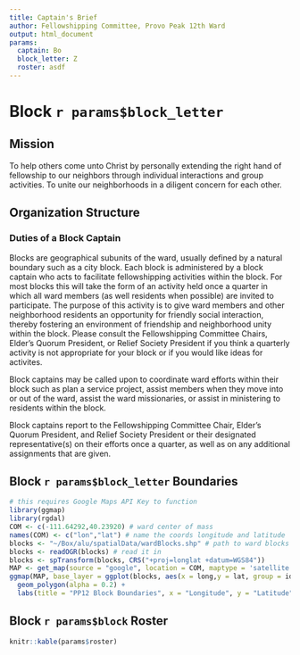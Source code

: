 ```yaml
---
title: Captain's Brief
author: Fellowshipping Committee, Provo Peak 12th Ward
output: html_document
params: 
  captain: Bo
  block_letter: Z
  roster: asdf
---
```


# Block `r params$block_letter`

## Mission

To help others come unto Christ by personally extending the right hand of fellowship to our neighbors through individual interactions and group activities. To unite our neighborhoods in a diligent concern for each other.

## Organization Structure
### Duties of a Block Captain
Blocks are geographical subunits of the ward, usually defined by a natural boundary such as a city block. Each block is administered by a block captain who acts to facilitate fellowshipping activities within the block. For most blocks this will take the form of an activity held once a quarter in which all ward members (as well residents when possible) are invited to participate. The purpose of this activity is to give ward members and other neighborhood residents an opportunity for friendly social interaction, thereby fostering an environment of friendship and neighborhood unity within the block. Please consult the Fellowshipping Committee Chairs, Elder's Quorum President, or Relief Society President if you think a quarterly activity is not appropriate for your block or if you would like ideas for activites.

Block captains may be called upon to coordinate ward efforts within their block such as plan a service project, assist members when they move into or out of the ward, assist the ward missionaries, or assist in ministering to residents within the block.

Block captains report to the Fellowshipping Committee Chair, Elder's Quorum President, and Relief Society President or their designated representative(s) on their efforts once a quarter, as well as on any additional assignments that are given.

## Block `r params$block_letter` Boundaries

```r
# this requires Google Maps API Key to function
library(ggmap)
library(rgdal)
COM <- c(-111.64292,40.23920) # ward center of mass
names(COM) <- c("lon","lat") # name the coords longitude and latitude
blocks <- "~/Box/alu/spatialData/wardBlocks.shp" # path to ward blocks polygon file
blocks <- readOGR(blocks) # read it in
blocks <- spTransform(blocks, CRS("+proj=longlat +datum=WGS84"))
MAP <- get_map(source = "google", location = COM, maptype = 'satellite',zoom = 15) # grab google maps info as base layer
ggmap(MAP, base_layer = ggplot(blocks, aes(x = long,y = lat, group = id, fill = "test"))) +
  geom_polygon(alpha = 0.2) +
  labs(title = "PP12 Block Boundaries", x = "Longitude", y = "Latitude")

```

## Block `r params$block` Roster
```r
knitr::kable(params$roster)
```